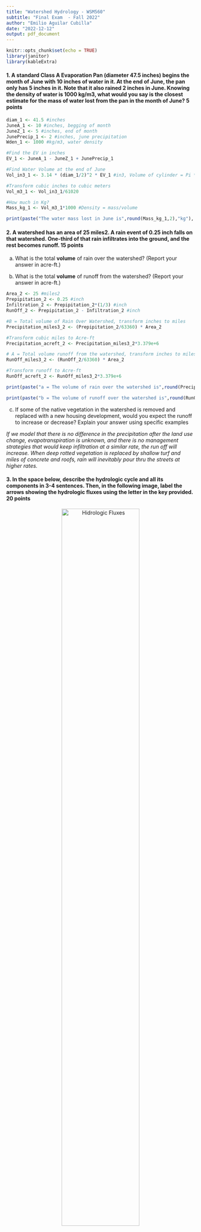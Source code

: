 ```yaml
---
title: "Watershed Hydrology - WSM560"
subtitle: "Final Exam  - Fall 2022"
author: "Emilio Aguilar Cubilla"
date: "2022-12-12"
output: pdf_document
---
```


```r
knitr::opts_chunk$set(echo = TRUE)
library(janitor)
library(kableExtra)
```

#### 1. A standard Class A Evaporation Pan (diameter 47.5 inches) begins the month of June with 10 inches of water in it.  At the end of June, the pan only has 5 inches in it.  Note that it also rained 2 inches in June.  Knowing the density of water is 1000 kg/m3, what would you say is the closest estimate for the **mass** of water lost from the pan in the month of June? **5 points**

```r
diam_1 <- 41.5 #inches
JuneA_1 <- 10 #inches, begging of month
JuneZ_1 <- 5 #inches, end of month
JunePrecip_1 <- 2 #inches, june precipitation 
Wden_1 <- 1000 #kg/m3, water density 

#Find the EV in inches
EV_1 <- JuneA_1 - JuneZ_1 + JunePrecip_1

#Find Water Volume at the end of June
Vol_in3_1 <- 3.14 * (diam_1/2)^2 * EV_1 #in3, Volume of cylinder = Pi * r2 * h

#Transform cubic inches to cubic meters
Vol_m3_1 <- Vol_in3_1/61020 

#How much in Kg?
Mass_kg_1 <- Vol_m3_1*1000 #Density = mass/volume

```

```r

print(paste("The water mass lost in June is",round(Mass_kg_1,2),"kg"), quote = FALSE)

```

\newpage

#### 2. A watershed has an area of 25 miles2. A rain event of 0.25 inch falls on that watershed. One-third of that rain infiltrates into the ground, and the rest becomes runoff. **15 points**

a. What is the total **volume** of rain over the watershed? (Report your answer in acre-ft.)

b. What is the total **volume** of runoff from the watershed? (Report your answer in acre-ft.)


```r

Area_2 <- 25 #miles2
Prepipitation_2 <- 0.25 #inch 
Infiltration_2 <- Prepipitation_2*(1/3) #inch
RunOff_2 <- Prepipitation_2 - Infiltration_2 #inch

#B = Total volume of Rain Over Watershed, transform inches to miles
Precipitation_miles3_2 <- (Prepipitation_2/63360) * Area_2

#Transform cubic miles to Acre-ft
Precipitation_acreft_2 <- Precipitation_miles3_2*3.379e+6

# A = Total volume runoff from the watershed, transform inches to miles
RunOff_miles3_2 <- (RunOff_2/63360) * Area_2

#Transform runoff to Acre-ft 
RunOff_acreft_2 <- RunOff_miles3_2*3.379e+6

```

```r

print(paste("a = The volume of rain over the watershed is",round(Precipitation_acreft_2,1),"acre-f"), quote = FALSE)

print(paste("b = The volume of runoff over the watershed is",round(RunOff_acreft_2,1),"acre-f"), quote = FALSE)
```

c. If some of the native vegetation in the watershed is removed and replaced with a new housing development, would you expect the runoff to increase or decrease? Explain your answer using specific examples

*If we model that there is no difference in the precipitation after the land use change, evapotranspiration is unknown, and there is no management strategies that would keep infiltration at a similar rate, the run off will increase. When deep rotted vegetation is replaced by shallow turf and miles of concrete and roofs, rain will inevitably pour thru the streets at higher rates.*

\newpage 

#### 3. In the space below, describe the hydrologic cycle and all its components in 3-4 sentences.  Then, in the following image, label the arrows showing the hydrologic fluxes using the letter in the key provided. **20 points**

<center>
![Hidrologic Fluxes](images/Final_Question3.png){width=70%}
</center> 

***Evaporation**: Water in the earth surface is bombarded by solar radiation, resulting in temperature increases. With enough latent heat, water change states and becomes vapor and moves in to the atmosphere. How many molecules enter the atmosphere depends on the vapor pressure, witch increases non-linearly with temperature.*

***Transpiration**: Inside plants, capillary forces in the xylem breaks the force of gravity and transports water from the lithosphere to the atmosphere. Transpiration rates depends on the weather and plant biology. Radiation, Temperature, Wind and Humidity influences how much water gets to be pumped by the atmosphere. As a form of resistance, plants have evolved different water use adaptions that can subdue the force of physics, like stomachs aperture regulation and changes in time of respiration cycles.*

***Precipitation**: The Temperature influence the amount of room that water vapor has in the atmosphere. There is more room when the air is warm, and less room when the air is cold, when the atmosphere reaches high levels of humidity, it falls to the earth. Before falling, molecules interacts with each other, the temperature and  other particles to form different types of precipitation; rain, snow, hail and drizzle among others.*

***Surface Runoff**: When water hits the ground, some of it gets inside the soil layers, the excess moves thru the surface following gravitational forces. Soil Saturation, surface permeability and topography greatly affects runoff. Runoff can shape the topography by carrying sediments in the way of filling rivers, lakes and oceans*

***Infiltration**: Before the soil saturates, some water gets to flow inside the soil layers. Infiltration depends on soil texture, water content and land use. The bigger the pores between soil particles, the more water moves in less time. Permeability depends on land use, deep roded vegetation allows for more infiltration than no vegetation or many human structures.*

***Ground Water flow**: Infiltrated water generates streamflow inside the soil that follows the topography of the land. Inside the soil are many obstacles that makes the flow slower than surface flow, and depends of gradients of pressure inside the soil. Water pressure and the spaces between soil particles and rocks influences the flow, the flow stops once the mechanical energy is lost, adding volume to aquifers and surface water bodies*

\newpage


#### 4. In one of the first lectures from class, we discussed the 21 major watersheds within the United States. Furthermore, we discussed the standardized method in which ‘Hydrologic Units Codes’ are used to represent the scale of these different watersheds. What is the **6-digit Hydrologic Unit Code** for the Santa Cruz River Basin near Tucson? Please provide the website link in which you found this information. **5 points**

*The hidrologic unit code is 150503, I used the water resources page from USGS https://water.usgs.gov/lookup/getwatershed?15050301*


#### 5. A soil retention curve examines the relationship between soil water content and soil water potential. Explain why the curve is different for when soils become more wet (wetting) compared to when they dry (drying). **10 points**

<center>
![Soil Retention Curve](images/Final_Question5.png){width=50%}
</center>

*This curve shows the relationship between water content and water potential, witch shows the tendencies in the movement of water. When soils start to smaller pores fill because capillary suction is high, that's why water content takes time to increase. When soils starts to dry, water content remains unchanged because of the capillary actions, only after the water potential gets low enough, water content starts to decrease, small pores are the last one to dry.*

\newpage

#### 6.  In class, we have often used publicly available data from the US Geological Society (USGS) in our labs and problem sets. You have learned how to navigate the USGS website and to access data. For this assignment, please use the USGS website to answer the following questions (you must find the website yourself). **25 points**

a) For the San Pedro River near Tombstone, AZ (USGS gage 09471550), download the peak stream discharge data for the time period available (1967-2015). Using this dataset, construct a Probability of Exceed Plot in Excel and **insert the figure in your answer**. You may recall that the plot has the “Annual Exceedance Probability (expressed as %) on the x-axis and “Annual Peak Discharge” (expressed as CFS) on the y-axis. Also, remember to express both your x- and y-axis in log scale so that your relationship is relatively linear. Please label your axis clearly. **(15 pts)**

![Probability of Exceed Plot](images/Final_Question6.png){width=50%}

b) What is the return period of a 10,000 cfs flood? **(5pts)**

*At At 10,000 cfs, the return period is between 0.009% and 0.004%*

c) Estimate the magnitude (expressed as cfs) of a 50 year flood. **(5pts)**

*1/P= return interval* \newline
*Pe = 1/50* \newline
*Pe = 0,02, ~ 6580 cfs*

\newpage

#### 7. You have been working with a contractor that needs to help a developer planning to build a residential neighborhood in Sahuarita that is concerned about overland flow.  Your job is to get a handle on the infiltration capacity of the soil.  Your field work has resulted in the table below.  You also have estimated an average initial rate of infiltration at 0.7 cm hr-1 with an average final capacity of 0.5 cm hr-1.  Use Horton’s equation (with an empirical constant of 0.1 hr-1) to estimate the infiltration capacity at t = 30 min, 1 hr, 1.5 hr, 2 hr, and 2.5 hr, 3 hr, and 3.5 hr as in the table below. With this information, determine the excess of rainfall (runoff) in cm hr-1. What is the average ratio of runoff to rainfall for the storm that you used in your fieldwork?  Should the developer be concerned?  Explain why or why not. **20 points**

$$f(t) = fc + (fo - fc)e^{-kt}$$


```r
#Creates the variables
fo_7 <- 0.7 #cm hr-1
fc_7 <- 0.5 #cm hr-1
kt_7 <- 0.1 #hr-1

#Creates the time and rainfall lists
t_7 <- c((30/60), 1, 1.5, 2, 2.5, 3, 3.5)
r_7 <- c(1.0, 0.7, 2.0, 2.5, 2.8, 1.5, 0.5)

#creates horton equation function
Horton_eq_7 <- function(fo, fc, k, t) {
  ft <- fc + (fo - fc)*exp(-k*t)
  return(ft)}

#Creates empty list
ft_2 <- list()

#loops the time
for(i in 1:7){
  ft_2[[i]] <- round(Horton_eq_7(fo_7, fc_7, kt_7,t_7[i]),2)}

#Creates a list of runoff v. precip
Roff_7 <- unlist(mapply('-', t_7, r_7, SIMPLIFY = FALSE))

#Runoff/Rainfall Ratio and find mean
R_R_7 <- unlist(mapply('/', Roff_7, r_7, SIMPLIFY = FALSE))
R_R_avg_7 <- mean(R_R_7)
```

```r

df_7 <- data.frame(matrix(ncol = 4, nrow = 7))
x7 <- c("Time (hr)", "Rainfall Intensity (cm hr-1)", "Infiltration (cm hr-1)", "Runoff (cm hr-1)")
colnames(df_7) <- x7

df_7$`Time (hr)`<- c("0 - 0.5", "0.5 – 1", "1 – 1.5", "1.5 – 2", "2 – 2.5", "2.5 – 3", "3 – 3.5")

df_7$`Rainfall Intensity (cm hr-1)`<- c(1.0, 0.7, 2.0, 2.5, 2.8, 1.5, 0.5)

df_7$`Infiltration (cm hr-1)` <- ft_2

df_7$`Runoff (cm hr-1)` <- Roff_7

df_7 %>%
  kbl() %>%
  kable_classic(full_width = T, html_font = "Cambria") %>% row_spec(0:7, align = "c")
```

```r

print(paste("The ratio of runoff/rainfall is ",round(R_R_avg_7,2)), quote = FALSE)

```

*For every mm of rain, 91%  becomes runoff. The developer should be concern, because there is not enough infiltration to prevent floods in the neighborhoods*

\newpage

#### 8. Two tensiometers are installed into unsaturated soil to determine the direction of unsaturated water flow. Tensiometer A measures pressure head PhiA at a depth of 20 cm, and tensiometer B measures pressure head PhiB at a depth of 60 cm.  The following results are obtained for three different treatments (1 through 3). **20 points**

```r

df_8 <- data.frame(matrix(ncol = 4, nrow = 3))
x8 <- c("Treatment", "PhiA(cm)", "PhiB(cm)", "Flow Direction")
colnames(df_8) <- x8


df_8$`Treatment`<- c(1,2,3)

df_8$`PhiA(cm)`<- c(-123,-211,-9)

#df_8$`Flow Direction` <- c()

df_8 %>%
  kbl() %>%
  kable_classic(full_width = T, html_font = "Cambria")%>%row_spec(0:7, align = "c")
```
Briefly describe a tensiometer. Draw these scenarios in the space below, **including your reference point**. Determine the flow direction under each treatment (A to B or B to A). 



\
\

**I promise that I have not asked nor received help from anyone on this final. _______________**
